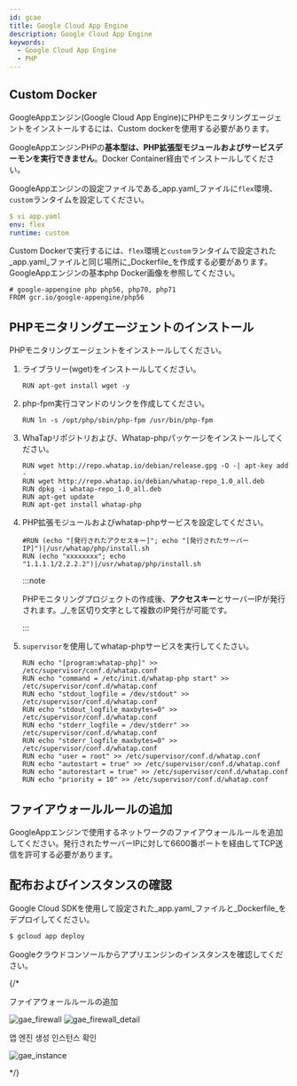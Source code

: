 ```yaml
---
id: gcae
title: Google Cloud App Engine
description: Google Cloud App Engine
keywords:
  - Google Cloud App Engine
  - PHP
---
```


## Custom Docker

GoogleAppエンジン(Google Cloud App Engine)にPHPモニタリングエージェントをインストールするには、Custom dockerを使用する必要があります。 

GoogleAppエンジンPHPの**基本型は、PHP拡張型モジュールおよびサービスデーモンを実行できません**。Docker Container経由でインストールしてください。 

GoogleAppエンジンの設定ファイルである_app.yaml_ファイルに`flex`環境、`custom`ランタイムを設定してください。

```yaml title=SH
$ vi app.yaml
env: flex
runtime: custom
```

Custom Dockerで実行するには、`flex`環境と`custom`ランタイムで設定された_app.yaml_ファイルと同じ場所に_Dockerfile_を作成する必要があります。GoogleAppエンジンの基本php Docker画像を参照してください。

```docker title=Docker
# google-appengine php php56, php70, php71
FROM gcr.io/google-appengine/php56
```

## PHPモニタリングエージェントのインストール

PHPモニタリングエージェントをインストールしてください。

1. ライブラリー(wget)をインストールしてください。

   ```docker
   RUN apt-get install wget -y
   ```

2. php-fpm実行コマンドのリンクを作成してください。

   ```docker
   RUN ln -s /opt/php/sbin/php-fpm /usr/bin/php-fpm
   ```

3. WhaTapリポジトリおよび、Whatap-phpパッケージをインストールしてください。

   ```docker
   RUN wget http://repo.whatap.io/debian/release.gpg -O -| apt-key add -
   RUN wget http://repo.whatap.io/debian/whatap-repo_1.0_all.deb
   RUN dpkg -i whatap-repo_1.0_all.deb
   RUN apt-get update
   RUN apt-get install whatap-php
   ```

4. PHP拡張モジュールおよびwhatap-phpサービスを設定してください。

   ```docker
   #RUN (echo "[発行されたアクセスキー]"; echo "[発行されたサーバーIP]")|/usr/whatap/php/install.sh
   RUN (echo "xxxxxxxx"; echo "1.1.1.1/2.2.2.2")|/usr/whatap/php/install.sh
   ```

   :::note

   PHPモニタリングプロジェクトの作成後、**アクセスキー**とサーバーIPが発行されます。_/_を区切り文字として複数のIP発行が可能です。

   :::

5. `supervisor`を使用してwhatap-phpサービスを実行してくたさい。

   ```docker
   RUN echo "[program:whatap-php]" >> /etc/supervisor/conf.d/whatap.conf
   RUN echo "command = /etc/init.d/whatap-php start" >> /etc/supervisor/conf.d/whatap.conf
   RUN echo "stdout_logfile = /dev/stdout" >> /etc/supervisor/conf.d/whatap.conf
   RUN echo "stdout_logfile_maxbytes=0" >> /etc/supervisor/conf.d/whatap.conf
   RUN echo "stderr_logfile = /dev/stderr" >> /etc/supervisor/conf.d/whatap.conf
   RUN echo "stderr_logfile_maxbytes=0" >> /etc/supervisor/conf.d/whatap.conf
   RUN echo "user = root" >> /etc/supervisor/conf.d/whatap.conf
   RUN echo "autostart = true" >> /etc/supervisor/conf.d/whatap.conf
   RUN echo "autorestart = true" >> /etc/supervisor/conf.d/whatap.conf
   RUN echo "priority = 10" >> /etc/supervisor/conf.d/whatap.conf
   ```

## ファイアウォールルールの追加

GoogleAppエンジンで使用するネットワークのファイアウォールルールを追加してください。発行されたサーバーIPに対して6600番ポートを経由してTCP送信を許可する必要があります。

## 配布およびインスタンスの確認

Google Cloud SDKを使用して設定された_app.yaml_ファイルと_Dockerfile_をデプロイしてください。

```bash title=SH
$ gcloud app deploy
```

Googleクラウドコンソールからアプリエンジンのインスタンスを確認してください。

{/* 

ファイアウォールルールの追加 

![gae_firewall](https://img.whatap.io/media/agent_php/install/tinified/gae_firewall.png)
![gae_firewall_detail](https://img.whatap.io/media/agent_php/install/tinified/gae_firewall_detail.png)

앱 엔진 생성 인스턴스 확인

![gae_instance](https://img.whatap.io/media/agent_php/install/tinified/gae_instance.png)

*/}
